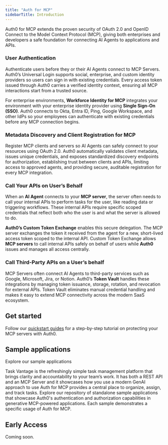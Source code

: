 ```yaml
---
title: "Auth for MCP"
sidebarTitle: Introduction
---
```


<Card
  title="Secure your MCP clients, servers, and gateways with robust user authentication, secure API access, spec-compliant client registration methods, and seamless token exchange."
  icon="sparkles"
  iconType="solid"
  horizontal
/>

Auth0 for MCP extends the proven security of OAuth 2.0 and OpenID Connect to the Model Context Protocol (MCP), giving both enterprises and developers a safe foundation for connecting AI Agents to applications and APIs.

### User Authentication

Authenticate users before they or their AI Agents connect to MCP Servers. Auth0’s Universal Login supports social, enterprise, and custom identity providers so users can sign in with existing credentials. Every access token issued through Auth0 carries a verified identity context, ensuring all MCP interactions start from a trusted source.

For enterprise environments, **Workforce Identity for MCP** integrates your environment with your enterprise identity provider using **Single Sign-On (SSO)**. Auth0 connects to Okta, Entra ID, Ping, Google Workspace, and other IdPs so your employees can authenticate with existing credentials before any MCP connection begins.

<Card
  title="Learn more"
  href="/mcp/intro/user-authentication"
  icon="book"
  horizontal
  iconType="solid" />


### Metadata Discovery and Client Registration for MCP

Register MCP clients and servers so AI Agents can safely connect to your resources using OAuth 2.0. Auth0 automatically validates client metadata, issues unique credentials, and exposes standardized discovery endpoints for authorization, establishing trust between clients and APIs, limiting access to approved agents, and providing secure, auditable registration for every MCP integration.

<Card
  title="Learn more"
  href="/mcp/intro/metadata-discovery-and-client-registration"
  icon="book"
  horizontal
  iconType="solid" />

### Call Your APIs on User’s Behalf

When an **AI Agent** connects to your **MCP server**, the server often needs to call your internal APIs to perform tasks for the user, like reading data or triggering workflows. These internal APIs require specific scoped credentials that reflect both who the user is and what the server is allowed to do.

**Auth0’s Custom Token Exchange** enables this secure delegation. The MCP server exchanges the token it received from the agent for a new, short-lived access token scoped to the internal API. Custom Token Exchange allows **MCP servers** to call internal APIs safely on behalf of users while **Auth0** issues and manages all access centrally.

### Call Third-Party APIs on a User’s behalf

MCP Servers often connect AI Agents to third-party services such as Google, Microsoft, Jira, or Notion. Auth0’s **Token Vault** handles these integrations by managing token issuance, storage, rotation, and revocation for external APIs. Token Vault eliminates manual credential handling and makes it easy to extend MCP connectivity across the modern SaaS ecosystem.

## Get started

Follow our [quickstart guides](/mcp/get-started/overview) for a step-by-step tutorial on protecting your MCP servers with Auth0.

## Sample applications

Explore our sample applications

<Columns cols={2}>
  <Card href="https://github.com/auth0-samples/auth0-task-vantage" title="TaskVantage" vertical>
    Task Vantage is the refreshingly simple task management platform that brings clarity and accountability to your team’s work. It has both a REST API and an MCP Server and it showcases how you use a modern GenAI approach to use Auth for MCP provides a central place to organize, assign, and track tasks.
  </Card>

  <Card href="https://github.com/auth0-samples/auth0-ai-samples" title="AI Samples" vertical>
    Explore our repository of standalone sample applications that showcase
    Auth0's authentication and authorization capabilities in generative MCP-powered applications. Each sample demonstrates a specific usage of Auth for MCP.
  </Card>
</Columns>


## Early Access

Coming soon.